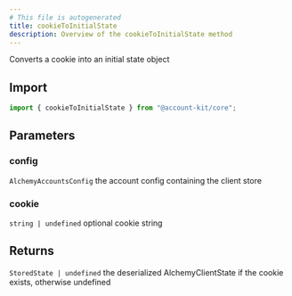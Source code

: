 ```yaml
---
# This file is autogenerated
title: cookieToInitialState
description: Overview of the cookieToInitialState method
---
```


Converts a cookie into an initial state object

## Import

```ts
import { cookieToInitialState } from "@account-kit/core";
```

## Parameters

### config

`AlchemyAccountsConfig`
the account config containing the client store

### cookie

`string | undefined`
optional cookie string

## Returns

`StoredState | undefined`
the deserialized AlchemyClientState if the cookie exists, otherwise undefined
